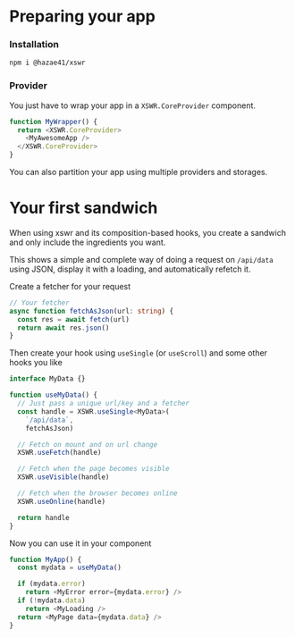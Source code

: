 # Preparing your app

### Installation

```bash
npm i @hazae41/xswr
```

### Provider 

You just have to wrap your app in a `XSWR.CoreProvider` component.

```typescript
function MyWrapper() {
  return <XSWR.CoreProvider>
    <MyAwesomeApp />
  </XSWR.CoreProvider>
}
```

You can also partition your app using multiple providers and storages.

# Your first sandwich

When using xswr and its composition-based hooks, you create a sandwich and only include the ingredients you want.

This shows a simple and complete way of doing a request on `/api/data` using JSON, display it with a loading, and automatically refetch it.

Create a fetcher for your request

```typescript
// Your fetcher
async function fetchAsJson(url: string) {
  const res = await fetch(url)
  return await res.json()
}
```

Then create your hook using `useSingle` (or `useScroll`) and some other hooks you like

```typescript
interface MyData {}

function useMyData() {
  // Just pass a unique url/key and a fetcher
  const handle = XSWR.useSingle<MyData>(
    `/api/data`,
    fetchAsJson)

  // Fetch on mount and on url change
  XSWR.useFetch(handle)

  // Fetch when the page becomes visible
  XSWR.useVisible(handle)

  // Fetch when the browser becomes online
  XSWR.useOnline(handle)

  return handle
}
```

Now you can use it in your component

```typescript
function MyApp() {
  const mydata = useMyData()

  if (mydata.error)
    return <MyError error={mydata.error} />
  if (!mydata.data)
    return <MyLoading />
  return <MyPage data={mydata.data} />
}
```
